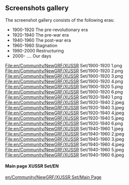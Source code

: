 == Screenshots gallery ==
The screenshot gallery consists of the following eras:
* 1900-1920 The pre-revolutionary era
* 1920-1940 The pre-war era
* 1940-1960 The post-war era
* 1960-1980 Stagnation
* 1980-2000 Restructuring
* 2000- ....      Our days

<gallery mode="packed">
File:en/Community/NewGRF/XUSSR Set/1900-1920 1.png
File:en/Community/NewGRF/XUSSR Set/1900-1920 2.png
File:en/Community/NewGRF/XUSSR Set/1900-1920 3.png
File:en/Community/NewGRF/XUSSR Set/1900-1920 4.png
File:en/Community/NewGRF/XUSSR Set/1900-1920 5.png
File:en/Community/NewGRF/XUSSR Set/1900-1920 6.png
File:en/Community/NewGRF/XUSSR Set/1920-1940 1.png
File:en/Community/NewGRF/XUSSR Set/1920-1940 2.jpeg
File:en/Community/NewGRF/XUSSR Set/1920-1940 3.jpeg
File:en/Community/NewGRF/XUSSR Set/1920-1940 4.jpeg
File:en/Community/NewGRF/XUSSR Set/1920-1940 5.jpeg
File:en/Community/NewGRF/XUSSR Set/1920-1940 6.png
File:en/Community/NewGRF/XUSSR Set/1940-1960 1.jpeg
File:en/Community/NewGRF/XUSSR Set/1940-1960 2.jpeg
File:en/Community/NewGRF/XUSSR Set/1940-1960 3.jpeg
File:en/Community/NewGRF/XUSSR Set/1940-1960 4.jpeg
File:en/Community/NewGRF/XUSSR Set/1940-1960 5.jpeg
File:en/Community/NewGRF/XUSSR Set/1940-1960 6.jpeg
</gallery>

====Main page XUSSR Set/EN====
[[en/Community/NewGRF/XUSSR Set/Main Page]]